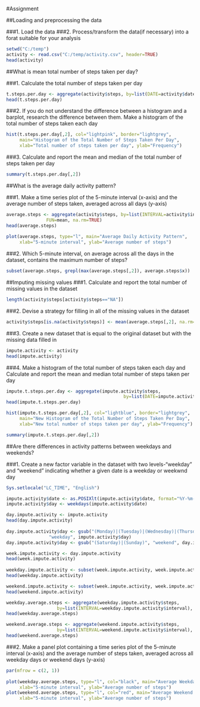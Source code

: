 
#Assignment

##Loading and preprocessing the data

###1. Load the data
###2. Process/transform the data(if necessary) into a forat suitable for your analysis

```r
setwd("C:/temp")
activity <- read.csv("C:/temp/activity.csv", header=TRUE)
head(activity)
```

##What is mean total number of steps taken per day?

###1. Calculate the total number of steps taken per day

```r
t.steps.per.day <- aggregate(activity$steps, by=list(DATE=activity$date), FUN=sum)
head(t.steps.per.day)
```

###2. If you do not understand the difference between a histogram and a barplot, research the difference between them. Make a histogram of the total number of steps taken each day

```r
hist(t.steps.per.day[,2], col="lightpink", border="lightgrey",
     main="Histogram of the Total Number of Steps Taken Per Day", 
     xlab="Total number of steps taken per day", ylab="Frequency")
```

###3. Calculate and report the mean and median of the total number of steps taken per day

```r
summary(t.steps.per.day[,2])
```

##What is the average daily activity pattern?

###1. Make a time series plot of the 5-minute interval (x-axis) and the average number of steps taken, averaged across all days (y-axis)

```r
average.steps <- aggregate(activity$steps, by=list(INTERVAL=activity$interval), 
			   FUN=mean, na.rm=TRUE)
head(average.steps)
        
plot(average.steps, type="l", main="Average Daily Activity Pattern",
     xlab="5-minute interval", ylab="Average number of steps")
```

###2. Which 5-minute interval, on average across all the days in the dataset, contains the maximum number of steps?

```r
subset(average.steps, grepl(max(average.steps[,2]), average.steps$x))
```

##Imputing missing values
###1. Calculate and report the total number of missing values in the dataset

```r
length(activity$steps[activity$steps=="NA"]) 
```

###2. Devise a strategy for filling in all of the missing values in the dataset

```r
activity$steps[is.na(activity$steps)] <- mean(average.steps[,2], na.rm=TRUE)        
```

###3. Create a new dataset that is equal to the original dataset but with the missing data filled in

```r
impute.activity <- activity
head(impute.activity)
```

###4. Make a histogram of the total number of steps taken each day and Calculate and report the mean and median total number of steps taken per day

```r
impute.t.steps.per.day <- aggregate(impute.activity$steps, 
                                            by=list(DATE=impute.activity$date), FUN=sum)
head(impute.t.steps.per.day) 

hist(impute.t.steps.per.day[,2], col="lightblue", border="lightgrey",
     main="New Histogram of the Total Number of Steps Taken Per Day", 
     xlab="New total number of steps taken per day", ylab="Frequency")

summary(impute.t.steps.per.day[,2])
```

##Are there differences in activity patterns between weekdays and weekends?

###1. Create a new factor variable in the dataset with two levels-"weekday" and "weekend" indicating whether a given date is a weekday or weekwnd day

```r
Sys.setlocale("LC_TIME", "English")

impute.activity$date <- as.POSIXlt(impute.activity$date, format="%Y-%m-%d")
impute.activity$day <- weekdays(impute.activity$date) 

day.impute.activity <- impute.activity
head(day.impute.activity)
        
day.impute.activity$day <- gsub("(Monday)|(Tuesday)|(Wednesday)|(Thursday)|(Friday)", 
				"weekday", impute.activity$day)
day.impute.activity$day <- gsub("(Saturday)|(Sunday)", "weekend", day.impute.activity$day) 

week.impute.activity <- day.impute.activity
head(week.impute.activity)
        
weekday.impute.activity <- subset(week.impute.activity, week.impute.activity$day==c("weekday"))
head(weekday.impute.activity)

weekend.impute.activity <- subset(week.impute.activity, week.impute.activity$day==c("weekend"))
head(weekend.impute.activity)

weekday.average.steps <- aggregate(weekday.impute.activity$steps, 
				   by=list(INTERVAL=weekday.impute.activity$interval), FUN=mean)
head(weekday.average.steps)

weekend.average.steps <- aggregate(weekend.impute.activity$steps, 
				   by=list(INTERVAL=weekend.impute.activity$interval), FUN=mean)
head(weekend.average.steps)
```

###2. Make a panel plot containing a time series plot of the 5-minute interval (x-axis) and the average number of steps taken, averaged across all weekday days or weekend days (y-axis)
   
```r
par(mfrow = c(2, 1))
       
plot(weekday.average.steps, type="l", col="black", main="Average Weekday Activity Pattern",
     xlab="5-minute interval", ylab="Average number of steps")
plot(weekend.average.steps, type="l", col="red", main="Average Weekend Activity Pattern",
     xlab="5-minute interval", ylab="Average number of steps")  
```
